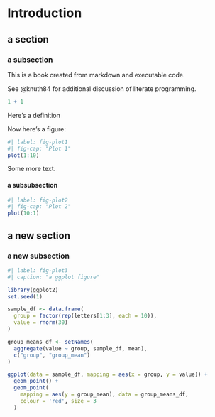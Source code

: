 # Introduction

## a section

### a subsection

This is a book created from markdown and executable code.

See @knuth84 for additional discussion of literate programming.

```r
1 + 1
```

:::{#def-at-start}

Here's a definition

:::

Now here's a figure:

```r
#| label: fig-plot1
#| fig-cap: "Plot 1"
plot(1:10)
```

Some more text.

#### a subsubsection

```r
#| label: fig-plot2
#| fig-cap: "Plot 2"
plot(10:1)
```


## a new section

### a new subsection

```r
#| label: fig-plot3
#| caption: "a ggplot figure"

library(ggplot2)
set.seed(1)

sample_df <- data.frame(
  group = factor(rep(letters[1:3], each = 10)),
  value = rnorm(30)
)

group_means_df <- setNames(
  aggregate(value ~ group, sample_df, mean),
  c("group", "group_mean")
)

ggplot(data = sample_df, mapping = aes(x = group, y = value)) +
  geom_point() +
  geom_point(
    mapping = aes(y = group_mean), data = group_means_df,
    colour = 'red', size = 3
  )

```

